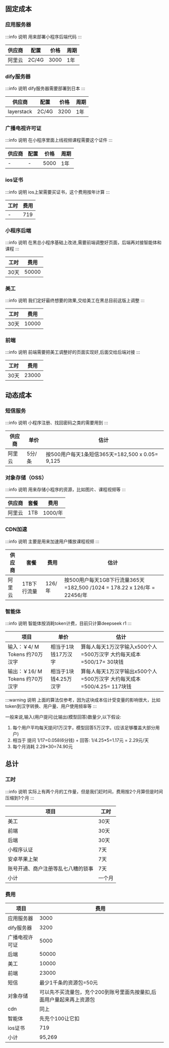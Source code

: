 ## 固定成本

### 应用服务器

:::info 说明
用来部署小程序后端代码
:::


| 供应商 | 配置 | 价格 | 周期 |
| --- | --- | --- | --- |
| 阿里云 | 2C/4G | 3000 | 1年 |


### dify服务器

:::info 说明
dify服务器需要部署到日本
:::


| 供应商 | 配置 | 价格 | 周期 |
| --- | --- | --- | --- |
| layerstack | 2C/4G | 3200 | 1年 |

### 广播电视许可证
:::info 说明
在小程序里面上线视频课程需要这个证件
:::


| 供应商 | 配置 | 价格 | 周期 |
| --- | --- | --- | --- |
| - | - | 5000 | 1年 |


### ios证书

:::info 说明
ios上架需要买证书，这个费用按年计算
:::

| 工时| 费用|
| --- | --- |
| - | 719 |


### 小程序后端

:::info 说明
在黑总小程序基础上改进,需要前端调整好页面，后端再对接智能体和课程
:::

| 工时| 费用|
| --- | --- |
| 30天 | 50000 |

### 美工

:::info 说明
我们定好最终想要的效果,交给美工在黑总目前这版上调整
:::

| 工时| 费用|
| --- | --- |
| 30天 | 10000 |

### 前端

:::info 说明
前端需要把美工调整好的页面实现好,后面交给后端对接
:::

| 工时| 费用|
| --- | --- |
| 30天 | 23000 |

## 动态成本

### 短信服务

:::info 说明
小程序注册、找回密码之类的需要用到
:::

| 供应商 | 单价 |估计|
| --- | --- | --- |
| 阿里云 | 5分/条 | 按500用户每天1条短信365天=182,500 x 0.05= 9,125|

### 对象存储（OSS）

:::info 说明
用来存储小程序的资源，比如图片、课程视频等
:::

| 供应商 | 套餐 | 费用 |
| --- | --- | --- |
| 阿里云 | 1TB | 1000/年 |

### CDN加速

:::info 说明
主要是用来加速用户播放课程视频
:::

| 供应商 | 套餐 | 费用 |估计|
| --- | --- | --- | --- |
| 阿里云 | 1TB下行流量 | 126/年 | 按500用户每天1GB下行流量365天=182,500 /1024 = 178.22 x 126/年 = 22456/年|


### 智能体

:::info 说明
智能体按消耗token计费，目前只计算deepseek r1
:::

| 项目| 单价| 估计|
| --- | --- | --- |
|输入：￥4/ M Tokens 约70万汉字|相当于1块钱17万汉字|算每人每天1万汉字输入x500个人=500万汉字 大约每天成本=500/17= 30块钱|
|输出：￥16/ M Tokens 约70万汉字|相当于1块钱4.25万汉字|算每人每天1万汉字输出x500个人=500万汉字 大约每天成本=500/4.25= 117块钱|



:::warning 说明
上面的算法仅参考，因为这块成本估计受变量的影响很大，比如token到汉字转换、用户量、用户使用频率等
:::

一般来说,输入(用户提问)比输出(模型回答)数量少,以下假设:

1. 每个用户平均每天提问1万汉字，模型回答5万汉字。(应该足够覆盖大部分用户)
2. 相当于 提问 1/17=0.058(6分钱) + 回答: 1/4.25*5=1.17元  = 2.29元/天
3. 每个月消耗 2.29*30=74.90元

## 总计

### 工时

:::info 说明
实际上有两个月的工作量，但是我们赶时间，费用按2个月算但是时间压缩到1个月
:::


项目|工时
---|---
美工|30天
前端|30天
后端|30天
小程序认证|7天
安卓苹果上架|7天
账号开通、商户注册等乱七八糟的锁事|7天
小计|一个月


### 费用

项目|费用
---|---
应用服务器|3000
dify服务器|3200
广播电视许可证|5000
后端|50000
美工|10000
前端|23000
短信|最少1千条的资源包=50元
对象存储|可以先不买流量包，充个200到账号里面先按量扣,后面用户量起来再上资源包
cdn|同上
智能体|先充个100让它扣
ios证书|719
小计|95,269|